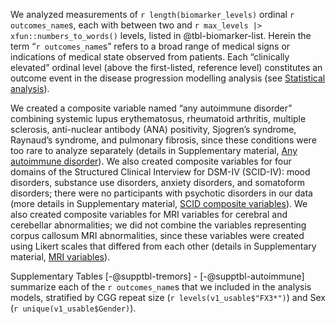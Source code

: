We analyzed measurements of 
`r length(biomarker_levels)` ordinal `r outcomes_name`s,
each with 
between two and `r max_levels |> xfun::numbers_to_words()` levels, 
listed in @tbl-biomarker-list.
Herein the term "`r outcomes_name`s" refers to 
a broad range of medical signs 
or indications of medical state 
observed from patients.
Each "clinically elevated" ordinal level 
(above the first-listed, reference level) 
constitutes an outcome event 
in the disease progression modelling analysis 
(see [Statistical analysis](#sec-Statistical-analysis)).

We created a composite variable named "any autoimmune disorder" combining
systemic lupus erythematosus, 
rheumatoid arthritis, 
multiple sclerosis, 
anti-nuclear antibody (ANA) positivity, 
Sjogren's syndrome, 
Raynaud's syndrome, 
and pulmonary fibrosis, 
since these conditions were too rare to analyze separately
(details in Supplementary material, [Any autoimmune disorder](#sec-any-autoimmune)).
We also created composite variables for four domains of 
the Structured Clinical Interview for DSM-IV (SCID-IV):
mood disorders, 
substance use disorders, 
anxiety disorders, and 
somatoform disorders;
there were no participants with psychotic disorders in our data
(more details in Supplementary material, [SCID composite variables](#sec-SCID-composites)).
We also created composite variables for 
MRI variables for cerebral and cerebellar abnormalities;
we did not combine the variables representing 
corpus callosum MRI abnormalities,
since these variables were created using Likert scales that differed from each other
(details in Supplementary material, [MRI variables](#sec-MRI-composites)).

Supplementary Tables [-@supptbl-tremors] - [-@supptbl-autoimmune] 
summarize each of the `r outcomes_name`s that we included in the analysis models, 
stratified by 
CGG repeat size (`r levels(v1_usable$"FX3*")`) 
and 
Sex (`r unique(v1_usable$Gender)`).
